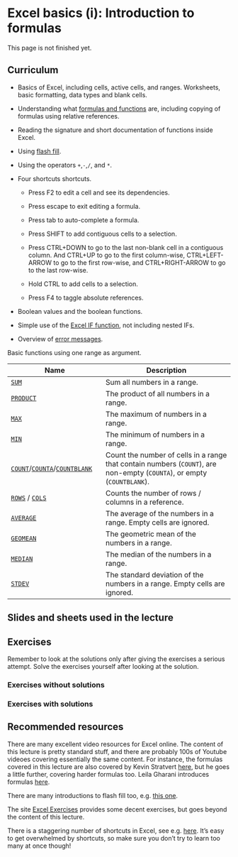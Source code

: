 # Excel basics (i): Introduction to formulas

::: callout-warning
This page is not finished yet.
:::

## Curriculum

-   Basics of Excel, including cells, active cells, and ranges. Worksheets, basic formatting, data types and blank cells.

-   Understanding what [formulas and functions](https://exceljet.net/articles/excel-formulas-and-functions) are, including copying of formulas using relative references.

-   Reading the signature and short documentation of functions inside Excel.

-   Using [flash fill](https://support.microsoft.com/en-us/office/save-time-with-flash-fill-9159216a-75a0-4c11-82e6-8eca29cb3b89).

-   Using the operators `+`,`-`,`/`, and `*`.

-   Four shortcuts shortcuts.

    -   Press F2 to edit a cell and see its dependencies.

    -   Press escape to exit editing a formula.

    -   Press tab to auto-complete a formula.
    
    - Press SHIFT to add contiguous cells to a selection.
    
    - Press CTRL+DOWN to go to the last non-blank cell in a contiguous column. And CTRL+UP to go to the first column-wise, CTRL+LEFT-ARROW to go to the first row-wise, and CTRL+RIGHT-ARROW to go to the last row-wise.
    
    - Hold CTRL to add cells to a selection.
    
    - Press F4 to taggle absolute references.

- Boolean values and the boolean functions.

- Simple use of the [Excel IF function](https://exceljet.net/functions/if-function), not including nested IFs.

- Overview of [error messages](https://exceljet.net/articles/excel-formula-errors).

Basic functions using one range as argument.

| Name      | Description  |
| --------- | ------------ |
| [`SUM`](https://exceljet.net/functions/sum-function)     | Sum all numbers in a range.
| [`PRODUCT`](https://exceljet.net/functions/product-function) | The product of all numbers in a range.
| [`MAX`](https://exceljet.net/functions/max-function)     | The maximum of numbers in a range.
| [`MIN`](https://exceljet.net/functions/min-function)     | The minimum of numbers in a range.
| [`COUNT`](https://exceljet.net/functions/count-function)/[`COUNTA`](https://exceljet.net/functions/counta-function)/[`COUNTBLANK`](https://exceljet.net/functions/countblank-function)| Count the number of cells in a range that contain numbers (`COUNT`), are non-empty (`COUNTA`), or empty (`COUNTBLANK`).
| [`ROWS`](https://exceljet.net/functions/rows-function) / [`COLS`](https://exceljet.net/functions/cols-function) | Counts the number of rows / columns in a reference.
| [`AVERAGE`](https://exceljet.net/functions/average-function) | The average of the numbers in a range. Empty cells are ignored.
| [`GEOMEAN`](https://exceljet.net/functions/geomean-function) | The geometric mean of the numbers in a range.
| [`MEDIAN`](https://exceljet.net/functions/median-function)  | The median of the numbers in a range.
| [`STDEV`](https://exceljet.net/functions/median-function) | The standard deviation of the numbers in a range. Empty cells are ignored.

## Slides and sheets used in the lecture

## Exercises
Remember to look at the solutions only after giving the exercises a serious attempt. Solve the exercises yourself after looking at the solution.

### Exercises without solutions
### Exercises with solutions

## Recommended resources
There are many excellent video resources for Excel online. The content of this lecture is pretty standard stuff, and there are probably 100s of Youtube videoes covering essentially the same content. For instance, the formulas covered in this lecture are also covered by Kevin Stratvert [here](https://www.youtube.com/watch?v=Jl0Qk63z2ZY&ab_channel=KevinStratvert), but he goes a little further, covering harder formulas too. Leila Gharani introduces formulas [here](https://www.youtube.com/watch?v=y1126PQ5zRU&ab_channel=LeilaGharani).

There are many introductions to flash fill too, e.g. [this one](https://www.youtube.com/watch?v=1KimYFzET1w&ab_channel=LeilaGharani).

The site [Excel Exercises](https://excelexercises.com/) provides some decent exercises, but goes beyond the content of this lecture.

There is a staggering number of shortcuts in Excel, see e.g. [here](https://support.microsoft.com/en-us/office/keyboard-shortcuts-in-excel-1798d9d5-842a-42b8-9c99-9b7213f0040f). It's easy to get overwhelmed by shortcuts, so make sure you don't try to learn too many at once though!